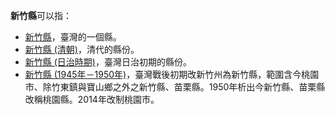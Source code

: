 '''新竹縣'''可以指：
* [[新竹縣|新竹縣]]，臺灣的一個縣。
* [[新竹縣_(清朝)|新竹縣 (清朝)]]，清代的縣份。
* [[新竹縣_(日治時期)|新竹縣 (日治時期)]]，臺灣日治初期的縣份。
* [[新竹縣_(1945年－1950年)|新竹縣 (1945年－1950年)]]，臺灣戰後初期改新竹州為新竹縣，範圍含今桃園市、除竹東鎮與寶山鄉之外之新竹縣、苗栗縣。1950年析出今新竹縣、苗栗縣改稱桃園縣。2014年改制桃園市。

{{消歧义|C|Cat=三字臺灣地名消歧義}}